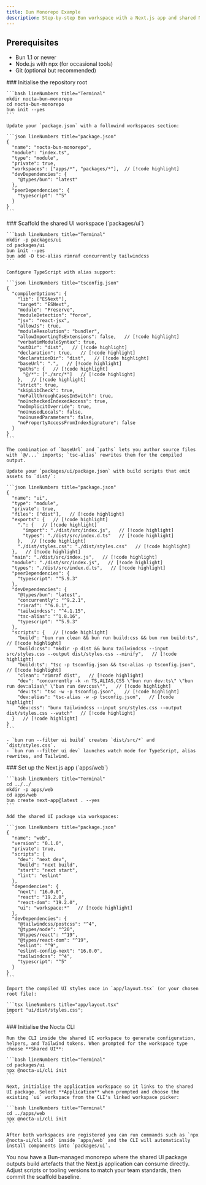 ```yaml
---
title: Bun Monorepo Example
description: Step-by-step Bun workspace with a Next.js app and shared Nocta UI package.
---
```



## Prerequisites

- Bun 1.1 or newer
- Node.js with npx (for occasional tools)
- Git (optional but recommended)

<Steps>
  <Step>
    ### Initialise the repository root

    ```bash lineNumbers title="Terminal"
    mkdir nocta-bun-monorepo
    cd nocta-bun-monorepo
    bun init --yes
    ```

    Update your `package.json` with a followind workspaces section:

    ```json lineNumbers title="package.json"
    {
      "name": "nocta-bun-monorepo",
      "module": "index.ts",
      "type": "module",
      "private": true,
      "workspaces": ["apps/*", "packages/*"],  // [!code highlight]
      "devDependencies": {
        "@types/bun": "latest"
      },
      "peerDependencies": {
        "typescript": "^5"
      }
    }
    ```
  </Step>
  <Step>
    ### Scaffold the shared UI workspace (`packages/ui`)

    ```bash lineNumbers title="Terminal"
    mkdir -p packages/ui
    cd packages/ui
    bun init --yes
    bun add -D tsc-alias rimraf concurrently tailwindcss
    ```

    Configure TypeScript with alias support:

    ```json lineNumbers title="tsconfig.json"
    {
      "compilerOptions": {
        "lib": ["ESNext"],
        "target": "ESNext",
        "module": "Preserve",
        "moduleDetection": "force",
        "jsx": "react-jsx",
        "allowJs": true,
        "moduleResolution": "bundler",
        "allowImportingTsExtensions": false,   // [!code highlight]
        "verbatimModuleSyntax": true,
        "outDir": "dist",   // [!code highlight]
        "declaration": true,   // [!code highlight]
        "declarationDir": "dist",   // [!code highlight]
        "baseUrl": ".",   // [!code highlight]
        "paths": {   // [!code highlight]
          "@/*": ["./src/*"]   // [!code highlight]
        },   // [!code highlight]
        "strict": true,
        "skipLibCheck": true,
        "noFallthroughCasesInSwitch": true,
        "noUncheckedIndexedAccess": true,
        "noImplicitOverride": true,
        "noUnusedLocals": false,
        "noUnusedParameters": false,
        "noPropertyAccessFromIndexSignature": false
      }
    }
    ```

    The combination of `baseUrl` and `paths` lets you author source files with `@/...` imports; `tsc-alias` rewrites them for the compiled output.

    Update your `packages/ui/package.json` with build scripts that emit assets to `dist/`:

    ```json lineNumbers title="package.json"
    {
      "name": "ui",
      "type": "module",
      "private": true,
      "files": ["dist"],   // [!code highlight]
      "exports": {   // [!code highlight]
        ".": {   // [!code highlight]
          "import": "./dist/src/index.js",   // [!code highlight]
          "types": "./dist/src/index.d.ts"   // [!code highlight]
        },   // [!code highlight]
        "./dist/styles.css": "./dist/styles.css"   // [!code highlight]
      },   // [!code highlight]
      "main": "./dist/src/index.js",   // [!code highlight]
      "module": "./dist/src/index.js",   // [!code highlight]
      "types": "./dist/src/index.d.ts",   // [!code highlight]
      "peerDependencies": {
        "typescript": "^5.9.3"
      },
      "devDependencies": {
        "@types/bun": "latest",
        "concurrently": "^9.2.1",
        "rimraf": "^6.0.1",
        "tailwindcss": "^4.1.15",
        "tsc-alias": "^1.8.16",
        "typescript": "^5.9.3"
      },
      "scripts": {   // [!code highlight]
        "build": "bun run clean && bun run build:css && bun run build:ts",   // [!code highlight]
        "build:css": "mkdir -p dist && bunx tailwindcss --input src/styles.css --output dist/styles.css --minify",   // [!code highlight]
        "build:ts": "tsc -p tsconfig.json && tsc-alias -p tsconfig.json",   // [!code highlight]
        "clean": "rimraf dist",   // [!code highlight]
        "dev": "concurrently -k -n TS,ALIAS,CSS \"bun run dev:ts\" \"bun run dev:alias\" \"bun run dev:css\"",   // [!code highlight]
        "dev:ts": "tsc -w -p tsconfig.json",   // [!code highlight]
        "dev:alias": "tsc-alias -w -p tsconfig.json",   // [!code highlight]
        "dev:css": "bunx tailwindcss --input src/styles.css --output dist/styles.css --watch"   // [!code highlight]
      }   // [!code highlight]
    }
    ```

    - `bun run --filter ui build` creates `dist/src/*` and `dist/styles.css`.
    - `bun run --filter ui dev` launches watch mode for TypeScript, alias rewrites, and Tailwind.
  </Step>
  <Step>
    ### Set up the Next.js app (`apps/web`)

    ```bash lineNumbers title="Terminal"
    cd ../../
    mkdir -p apps/web
    cd apps/web
    bun create next-app@latest . --yes
    ```

    Add the shared UI package via workspaces:

    ```json lineNumbers title="package.json"
    {
      "name": "web",
      "version": "0.1.0",
      "private": true,
      "scripts": {
        "dev": "next dev",
        "build": "next build",
        "start": "next start",
        "lint": "eslint"
      },
      "dependencies": {
        "next": "16.0.0",
        "react": "19.2.0",
        "react-dom": "19.2.0",
        "ui": "workspace:*"   // [!code highlight]
      },
      "devDependencies": {
        "@tailwindcss/postcss": "^4",
        "@types/node": "^20",
        "@types/react": "^19",
        "@types/react-dom": "^19",
        "eslint": "^9",
        "eslint-config-next": "16.0.0",
        "tailwindcss": "^4",
        "typescript": "^5"
      }
    }
    ```

    Import the compiled UI styles once in `app/layout.tsx` (or your chosen root file):

    ```tsx lineNumbers title="app/layout.tsx"
    import "ui/dist/styles.css";
    ```
  </Step>
  <Step>
    ### Initialise the Nocta CLI

    Run the CLI inside the shared UI workspace to generate configuration, helpers, and Tailwind tokens. When prompted for the workspace type choose **Shared UI**:

    ```bash lineNumbers title="Terminal"
    cd packages/ui
    npx @nocta-ui/cli init
    ```

    Next, initialise the application workspace so it links to the shared UI package. Select **Application** when prompted and choose the existing `ui` workspace from the CLI's linked workspace picker:

    ```bash lineNumbers title="Terminal"
    cd ../apps/web
    npx @nocta-ui/cli init
    ```

    After both workspaces are registered you can run commands such as `npx @nocta-ui/cli add` inside `apps/web` and the CLI will automatically install components into `packages/ui`.
  </Step>
</Steps>

You now have a Bun-managed monorepo where the shared UI package outputs build artefacts that the Next.js application can consume directly. Adjust scripts or tooling versions to match your team standards, then commit the scaffold baseline.
